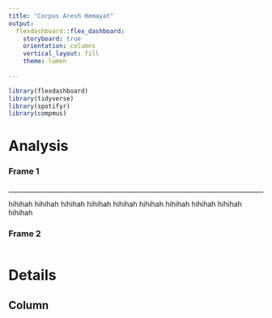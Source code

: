 ```yaml
---
title: "Corpus Aresh Hemayat"
output: 
  flexdashboard::flex_dashboard:
    storyboard: true
    orientation: columns
    vertical_layout: fill
    theme: lumen
  
---
```


```r
library(flexdashboard)
library(tidyverse)
library(spotifyr)
library(compmus)


```


Analysis {.storyboard}
=========================================

### Frame 1

```r

```

***
hihihah
hihihah
hihihah
hihihah
hihihah
hihihah
hihihah
hihihah
hihihah
hihihah

### Frame 2

```r
```

Details
=========================================

Column
-----------------------------------------
